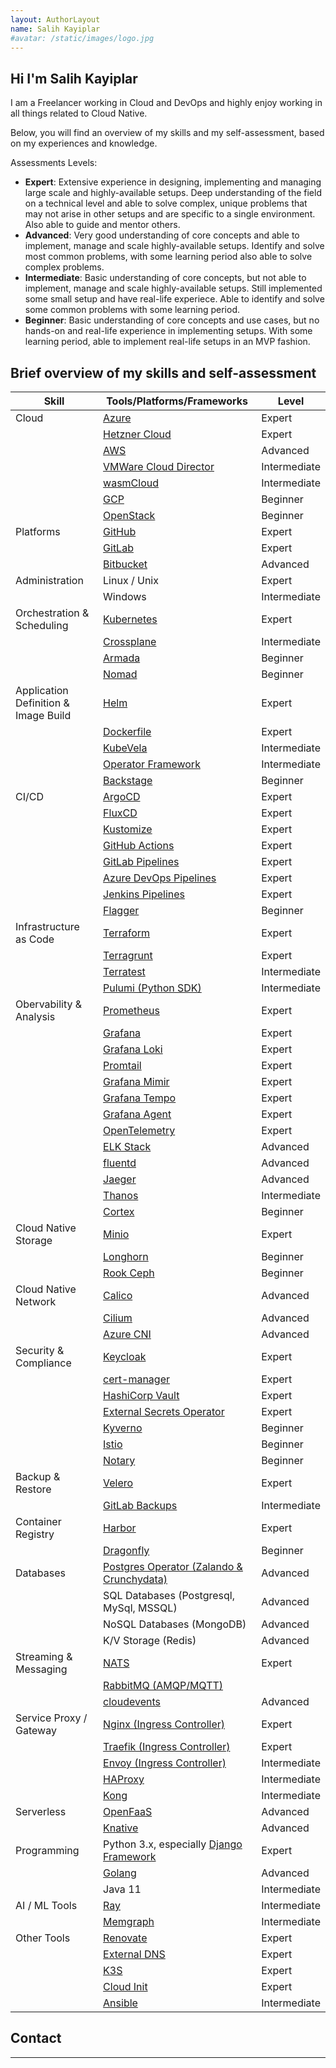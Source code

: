 ```yaml
---
layout: AuthorLayout
name: Salih Kayiplar
#avatar: /static/images/logo.jpg
---
```



## Hi <Twemoji emoji="waving hand" /> I'm Salih Kayiplar

I am a Freelancer working in Cloud and DevOps and highly enjoy working in all things related to Cloud Native.

Below, you will find an overview of my skills and my self-assessment, based on my experiences and knowledge.

Assessments Levels: 
- __Expert__: Extensive experience in designing, implementing and managing large scale and highly-available setups. 
Deep understanding of the field on a technical level and able to solve complex, unique problems that may not arise in other setups and are specific to a single environment. Also able to guide and mentor others.
- __Advanced__: Very good understanding of core concepts and able to implement, manage and scale highly-available setups. Identify and solve most common problems, with some learning period also able to solve complex problems.
- __Intermediate__: Basic understanding of core concepts, but not able to implement, manage and scale highly-available setups. Still implemented some small setup and have real-life experiece. Able to identify and solve some common problems with some learning period.
- __Beginner__: Basic understanding of core concepts and use cases, but no hands-on and real-life experience in implementing setups. With some learning period, able to implement real-life setups in an MVP fashion.


## Brief overview of my skills and self-assessment

| Skill                        | Tools/Platforms/Frameworks                                                                                     | Level         |
| -----------------------------| ------------------------------------------------------------------------------------------------------------- | ------------- |
| Cloud                        | [Azure](https://azure.microsoft.com)                                                                         | Expert        |
|                              | [Hetzner Cloud](https://www.hetzner.com/cloud)                                                               | Expert        |
|                              | [AWS](https://aws.amazon.com)                                                                                 | Advanced      |
|                              | [VMWare Cloud Director](https://www.vmware.com/products/cloud-director.html)                                 | Intermediate  |
|                              | [wasmCloud](https://wasmcloud.com)                                                                           | Intermediate  |
|                              | [GCP](https://cloud.google.com)                                                                               | Beginner      |
|                              | [OpenStack](https://www.openstack.org)                                                                       | Beginner      |
| Platforms                    | [GitHub](https://github.com)                                                                                  | Expert        |
|                              | [GitLab](https://about.gitlab.com)                                                                            | Expert        |
|                              | [Bitbucket](https://bitbucket.org)                                                                            | Advanced      |
| Administration               | Linux / Unix                                                                                                  | Expert        |
|                              | Windows                                                                                                       | Intermediate  |
| Orchestration & Scheduling   | [Kubernetes](https://kubernetes.io)                                                                          | Expert        |
|                              | [Crossplane](https://crossplane.io)                                                                           | Intermediate  |
|                              | [Armada](https://airshipit.readthedocs.io/projects/armada/en/latest)                                          | Beginner      |
|                              | [Nomad](https://www.nomadproject.io)                                                                          | Beginner      |
| Application Definition & Image Build | [Helm](https://helm.sh)                                                                                    | Expert        |
|                              | [Dockerfile](https://docs.docker.com/engine/reference/builder)                                                | Expert        |
|                              | [KubeVela](https://kubevela.io)                                                                               | Intermediate  |
|                              | [Operator Framework](https://operatorframework.io)                                                            | Intermediate  |
|                              | [Backstage](https://backstage.io)                                                                             | Beginner      |
| CI/CD                        | [ArgoCD](https://argoproj.github.io/projects/argo-cd)                                                         | Expert        |
|                              | [FluxCD](https://fluxcd.io)                                                                                   | Expert        |
|                              | [Kustomize](https://kustomize.io)                                                                             | Expert        |
|                              | [GitHub Actions](https://github.com/features/actions)                                                         | Expert        |
|                              | [GitLab Pipelines](https://docs.gitlab.com/ee/ci/pipelines)                                                   | Expert        |
|                              | [Azure DevOps Pipelines](https://azure.microsoft.com/services/devops/pipelines)                               | Expert        |
|                              | [Jenkins Pipelines](https://www.jenkins.io/doc/book/pipeline)                                                 | Expert        |
|                              | [Flagger](https://flagger.app)                                                                                | Beginner      |
| Infrastructure as Code       | [Terraform](https://www.terraform.io)                                                                         | Expert        |
|                              | [Terragrunt](https://terragrunt.gruntwork.io)                                                                 | Expert        |
|                              | [Terratest](https://terratest.gruntwork.io)                                                                   | Intermediate  |
|                              | [Pulumi (Python SDK)](https://www.pulumi.com)                                                                 | Intermediate  |
| Obervability & Analysis      | [Prometheus](https://prometheus.io)                                                                           | Expert        |
|                              | [Grafana](https://grafana.com)                                                                                | Expert        |
|                              | [Grafana Loki](https://grafana.com/oss/loki)                                                                  | Expert        |
|                              | [Promtail](https://grafana.com/docs/loki/latest/clients/promtail)                                              | Expert        |
|                              | [Grafana Mimir](https://grafana.com/products/mimir)                                                           | Expert        |
|                              | [Grafana Tempo](https://grafana.com/oss/tempo)                                                                | Expert        |
|                              | [Grafana Agent](https://grafana.com/docs/grafana-cloud/agent/agent_gh)                                        | Expert        |
|                              | [OpenTelemetry](https://opentelemetry.io)                                                                     | Expert        |
|                              | [ELK Stack](https://www.elastic.co/what-is/elk-stack)                                                         | Advanced      |
|                              | [fluentd](https://www.fluentd.org)                                                                            | Advanced      |
|                              | [Jaeger](https://www.jaegertracing.io)                                                                        | Advanced      |
|                              | [Thanos](https://thanos.io)                                                                                   | Intermediate  |
|                              | [Cortex](https://cortexmetrics.io)                                                                            | Beginner      |
| Cloud Native Storage         | [Minio](https://min.io)                                                                                       | Expert        |
|                              | [Longhorn](https://longhorn.io)                                                                               | Beginner      |
|                              | [Rook Ceph](https://rook.io)                                                                                  | Beginner      |
| Cloud Native Network         | [Calico](https://www.projectcalico.org)                                                                       | Advanced      |
|                              | [Cilium](https://cilium.io)                                                                                   | Advanced      |
|                              | [Azure CNI](https://docs.microsoft.com/azure/aks/concepts-network)                                            | Advanced      |
| Security & Compliance        | [Keycloak](https://www.keycloak.org)                                                                          | Expert        |
|                              | [cert-manager](https://cert-manager.io)                                                                       | Expert        |
|                              | [HashiCorp Vault](https://www.vaultproject.io)                                                                | Expert        |
|                              | [External Secrets Operator](https://github.com/external-secrets/kubernetes-external-secrets)                  | Expert        |
|                              | [Kyverno](https://kyverno.io)                                                                                 | Beginner      |
|                              | [Istio](https://istio.io)                                                                                     | Beginner      |
|                              | [Notary](https://github.com/theupdateframework/notary)                                                         | Beginner      |
| Backup & Restore             | [Velero](https://velero.io)                                                                                   | Expert        |
|                              | [GitLab Backups](https://docs.gitlab.com/ee/raketasks/backup_restore.html)                                    | Intermediate  |
| Container Registry           | [Harbor](https://goharbor.io)                                                                                 | Expert        |
|                              | [Dragonfly](https://d7y.io)                                                                                   | Beginner      |
| Databases                    | [Postgres Operator (Zalando & Crunchydata)](https://operatorhub.io/operator/postgresql)                        | Advanced      |
|                              | SQL Databases (Postgresql, MySql, MSSQL)                                                                      | Advanced      |
|                              | NoSQL Databases (MongoDB)                                                                                     | Advanced      |
|                              | K/V Storage (Redis)                                                                                           | Advanced      |
| Streaming & Messaging        | [NATS](https://nats.io)                                                                                       | Expert        |
|                              | [RabbitMQ (AMQP/MQTT)](https://www.rabbitmq.com)                                                              |
|                              | [cloudevents](https://cloudevents.io)                                                                        | Advanced      |
| Service Proxy / Gateway      | [Nginx (Ingress Controller)](https://kubernetes.github.io/ingress-nginx)                                    | Expert        |
|                              | [Traefik (Ingress Controller)](https://traefik.io)                                                           | Expert        |
|                              | [Envoy (Ingress Controller)](https://www.envoyproxy.io)                                                      | Intermediate  |
|                              | [HAProxy](https://www.haproxy.org)                                                                           | Intermediate  |
|                              | [Kong](https://konghq.com)                                                                                   | Intermediate  |
| Serverless                   | [OpenFaaS](https://www.openfaas.com)                                                                         | Advanced      |
|                              | [Knative](https://knative.dev)                                                                               | Advanced      |
| Programming                  | Python 3.x, especially [Django Framework](https://www.djangoproject.com)                                    | Expert        |
|                              | [Golang](https://golang.org)                                                                                 | Advanced      |
|                              | Java 11                                                                                                      | Intermediate  |
| AI / ML Tools                | [Ray](https://ray.io)                                                                                        | Intermediate  |
|                              | [Memgraph](https://memgraph.com)                                                                             | Intermediate  |
| Other Tools                  | [Renovate](https://www.whitesourcesoftware.com/free-developer-tools/renovate)                               | Expert        |
|                              | [External DNS](https://github.com/kubernetes-sigs/external-dns)                                              | Expert        |
|                              | [K3S](https://k3s.io)                                                                                        | Expert        |
|                              | [Cloud Init](https://cloudinit.readthedocs.io)                                                               | Expert        |
|                              | [Ansible](https://www.ansible.com)                                                                           | Intermediate  |


## Contact

<SocialAccounts />

---

